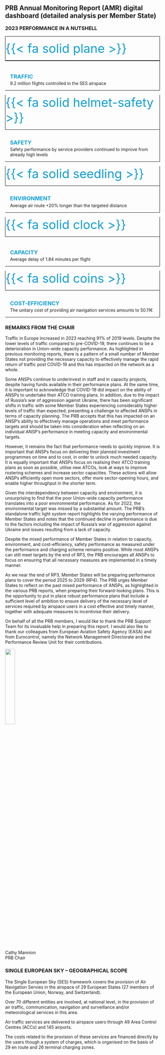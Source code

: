 ## PRB Annual Monitoring Report (AMR) digital dashboard (detailed analysis per Member State)

::: {#container-su style="clear: both"}
:::: {#summary-kpi-table class="equal-column"}
### 2023 PERFORMANCE IN A NUTSHELL{style="margin-top: 0rem; margin-bottom: 1rem;"} 
::::: grid
:::::: {.g-col-12}

::::::: {.grid style="gap: 0rem"}
:::::::: {.g-col-3 .text-center .text-pad-top style="border: 1px solid black"}
[{{< fa solid plane >}}]{style="color: #0F9ED5; font-size: 2.5rem;"}
::::::::

:::::::: {.g-col-9  style="border-top: 1px solid black; border-bottom: 1px solid black; border-right: 1px solid black; padding-left: 1rem; padding-top: 1.5rem;"}
[**TRAFFIC**]{style="color: #0F9ED5; line-height: 1.5; font-size: 1.1rem;"}\
9.2 million flights controlled in the SES airspace
::::::::
:::::::

::::::: {.grid style="gap: 0rem"}
:::::::: {.g-col-3 .text-center .text-pad-top style="border-left: 1px solid black; border-right: 1px solid black; border-bottom: 1px solid black;"}
[{{< fa solid helmet-safety >}}]{style="color: #0F9ED5; font-size: 2.5rem;"}
::::::::

:::::::: {.g-col-9  style="border-bottom: 1px solid black; border-right: 1px solid black; padding-left: 1rem; padding-top: 0.9rem;"}
[**SAFETY**]{style="color: #0F9ED5; line-height: 1.5; font-size: 1.1rem;"}\
Safety performance by service providers continued to improve from already high levels
::::::::
:::::::

::::::: {.grid style="gap: 0rem"}
:::::::: {.g-col-3 .text-center .text-pad-top style="border-left: 1px solid black; border-right: 1px solid black; border-bottom: 1px solid black;"}
[{{< fa solid seedling >}}]{style="color: #0F9ED5; font-size: 2.5rem;"}
::::::::

:::::::: {.g-col-9  style="border-bottom: 1px solid black; border-right: 1px solid black; padding-left: 1rem; padding-top: 0.9rem;"}
[**ENVIRONMENT**]{style="color: #0F9ED5; line-height: 1.5; font-size: 1.1rem;"}\
Average air route +20% longer than the targeted distance 
::::::::
:::::::

::::::: {.grid style="gap: 0rem"}
:::::::: {.g-col-3 .text-center .text-pad-top style="border-left: 1px solid black; border-right: 1px solid black; border-bottom: 1px solid black;"}
[{{< fa solid clock >}}]{style="color: #0F9ED5; font-size: 2.5rem;"}
::::::::

:::::::: {.g-col-9  style="border-bottom: 1px solid black; border-right: 1px solid black; padding-left: 1rem; padding-top: 1.5rem;"}
[**CAPACITY**]{style="color: #0F9ED5; line-height: 1.5; font-size: 1.1rem;"}\
Average delay of 1.84 minutes per flight 
::::::::
:::::::

::::::: {.grid style="gap: 0rem"}
:::::::: {.g-col-3 .text-center .text-pad-top style="border-left: 1px solid black; border-right: 1px solid black; border-bottom: 1px solid black;"}
[{{< fa solid coins >}}]{style="color: #0F9ED5; font-size: 2.5rem;"}
::::::::

:::::::: {.g-col-9  style="border-bottom: 1px solid black; border-right: 1px solid black; padding-left: 1rem; padding-top: 0.9rem;"}
[**COST-EFFICIENCY**]{style="color: #0F9ED5; line-height: 1.5; font-size: 1.1rem;"}\
The unitary cost of providing air navigation services amounts to 50.11€ 
::::::::
:::::::

::::::
:::::
::::

### REMARKS FROM THE CHAIR

Traffic in Europe increased in 2023 reaching 91% of 2019 levels. Despite the lower levels of traffic compared to pre-COVID-19, there continues to be a deterioration in Union-wide capacity performance. As highlighted in previous monitoring reports, there is a pattern of a small number of Member States not providing the necessary capacity to effectively manage the rapid return of traffic post COVID-19 and this has impacted on the network as a whole.

Some ANSPs continue to underinvest in staff and in capacity projects, despite having funds available in their performance plans. At the same time, it is important to acknowledge that COVID-19 did impact on the ability of ANSPs to undertake their ATCO training plans. In addition, due to the impact of Russia’s war of aggression against Ukraine, there has been significant shifts in traffic with some Member States experiencing considerably higher levels of traffic than expected; presenting a challenge to affected ANSPs in terms of capacity planning. The PRB accepts that this has impacted on an ANSP’s ability to effectively manage operations and meet performance targets and should be taken into consideration when reflecting on an individual ANSP’s performance in meeting capacity and environmental targets.

However, it remains the fact that performance needs to quickly improve. It is important that ANSPs focus on delivering their planned investment programmes on time and to cost, in order to unlock much needed capacity. It is equally important that ANSPs focus on realising their ATCO training plans as soon as possible, utilise new ATCOs, look at ways to improve rostering schemes and increase sector capacities. These actions will allow ANSPs efficiently open more sectors, offer more sector-opening hours, and enable higher throughput in the shorter term.

Given the interdependency between capacity and environment, it is unsurprising to find that the poor Union-wide capacity performance translates into a poor environmental performance. As for 2022, the environmental target was missed by a substantial amount. The PRB’s standalone traffic light system report highlights the varying performance of Member States and notes that the continued decline in performance is due to the factors including the impact of Russia’s war of aggression against Ukraine and issues resulting from a lack of capacity. 

Despite the mixed performance of Member States in relation to capacity, environment, and cost-efficiency, safety performance as measured under the performance and charging scheme remains positive. While most ANSPs can still meet targets by the end of RP3, the PRB encourages all ANSPs to focus on ensuring that all necessary measures are implemented in a timely manner. 

As we near the end of RP3, Member States will be preparing performance plans to cover the period 2025 to 2029 (RP4). The PRB urges Member States to reflect on the past mixed performance of ANSPs, as highlighted in the various PRB reports, when preparing their forward-looking plans. This is the opportunity to put in place robust performance plans that include a sufficient level of ambition to ensure delivery of the necessary level of services required by airspace users in a cost effective and timely manner, together with adequate measures to incentivise their delivery.
  
On behalf of all the PRB members, I would like to thank the PRB Support Team for its invaluable help in preparing this report. I would also like to thank our colleagues from European Aviation Safety Agency (EASA) and from Eurocontrol, namely the Network Management Directorate and the Performance Review Unit for their contributions. 

 
![](images/prb_chair_signature.png){width=25%}\
Cathy Mannion\
PRB Chair

:::



### SINGLE EUROPEAN SKY – GEOGRAPHICAL SCOPE{style="margin-bottom: 1.1rem;"} 

::: {.cell}
<div class="equal-column-right">

<div id="observablehq-mmm-a2de41c4"></div>
<div id="observablehq-link-a2de41c4"></div>

</div>

<p> 
The Single European Sky (SES) framework covers the provision of Air Navigation Servies in the airspace of 29 European States (27 members of the European Union, Norway, and Switzerland). 

Over 70 different entities are involved, at national level, in the provision of air traffic, communication, navigation and surveillance and/or meteorological services in this area.

Air traffic services are delivered to airspace users through 49 Area Control Centres (ACCs) and 145 airports. 

The costs related to the provision of these services are financed directly by the users though a system of charges, which is organised on the basis of 29 en route and 26 terminal charging zones.
</p>


:::


<link rel="stylesheet" href="https://cdn.jsdelivr.net/npm/@observablehq/inspector@5/dist/inspector.css">
<script type="module">
import {Runtime, Inspector} from "https://cdn.jsdelivr.net/npm/@observablehq/runtime@5/dist/runtime.js";
import define from "https://api.observablehq.com/@espinielli/prb-dashboard-map.js?v=4";
new Runtime().module(define, name => {
  if (name === "mmm") return new Inspector(document.querySelector("#observablehq-mmm-a2de41c4"));
  if (name === "link") return new Inspector(document.querySelector("#observablehq-link-a2de41c4"));
});
</script>